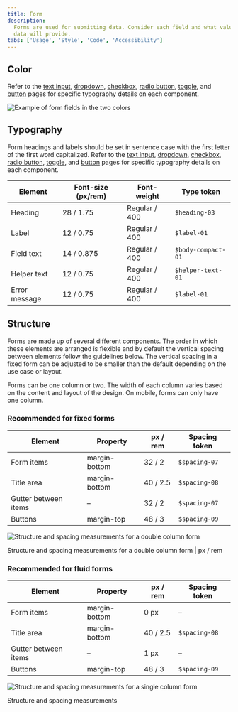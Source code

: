 ```yaml
---
title: Form
description:
  Forms are used for submitting data. Consider each field and what value the
  data will provide.
tabs: ['Usage', 'Style', 'Code', 'Accessibility']
---
```


## Color

Refer to the [text input](/components/text-input/usage),
[dropdown](/components/dropdown/usage), [checkbox](/components/checkbox/usage),
[radio button](/components/radio-button/usage),
[toggle](/components/toggle/usage), and [button](/components/button/usage) pages
for specific typography details on each component.

<div className="image--fixed">

![Example of form fields in the two colors](images/form-style-3.png)

</div>

## Typography

Form headings and labels should be set in sentence case with the first letter of
the first word capitalized. Refer to the
[text input](/components/text-input/usage),
[dropdown](/components/dropdown/usage), [checkbox](/components/checkbox/usage),
[radio button](/components/radio-button/usage),
[toggle](/components/toggle/usage), and [button](/components/button/usage) pages
for specific typography details on each component.

| Element       | Font-size (px/rem) | Font-weight   | Type token         |
| ------------- | ------------------ | ------------- | ------------------ |
| Heading       | 28 / 1.75          | Regular / 400 | `$heading-03`      |
| Label         | 12 / 0.75          | Regular / 400 | `$label-01`        |
| Field text    | 14 / 0.875         | Regular / 400 | `$body-compact-01` |
| Helper text   | 12 / 0.75          | Regular / 400 | `$helper-text-01`  |
| Error message | 12 / 0.75          | Regular / 400 | `$label-01`        |

## Structure

Forms are made up of several different components. The order in which these
elements are arranged is flexible and by default the vertical spacing between
elements follow the guidelines below. The vertical spacing in a fixed form can
be adjusted to be smaller than the default depending on the use case or layout.

Forms can be one column or two. The width of each column varies based on the
content and layout of the design. On mobile, forms can only have one column.

### Recommended for fixed forms

| Element              | Property      | px / rem | Spacing token |
| -------------------- | ------------- | -------- | ------------- |
| Form items           | margin-bottom | 32 / 2   | `$spacing-07` |
| Title area           | margin-bottom | 40 / 2.5   | `$spacing-08` |
| Gutter between items | –             | 32 / 2   | `$spacing-07` |
| Buttons              | margin-top    | 48 / 3   | `$spacing-09` |

<div className="image--fixed">

![Structure and spacing measurements for a double column form ](images/form-style-1.png)

</div>

<Caption>
  Structure and spacing measurements for a double column form | px / rem
</Caption>

### Recommended for fluid forms

| Element              | Property      | px / rem | Spacing token |
| -------------------- | ------------- | -------- | ------------- |
| Form items           | margin-bottom | 0 px     | –             |
| Title area           | margin-bottom | 40 / 2.5   | `$spacing-08` |
| Gutter between items | –             | 1 px     | –             |
| Buttons              | margin-top    | 48 / 3   | `$spacing-09` |

<div className="image--fixed">

![Structure and spacing measurements for a single column form](images/form-style-4.png)

</div>

<Caption>Structure and spacing measurements</Caption>
